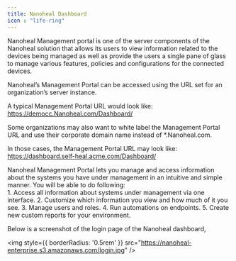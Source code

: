 ---
title: Nanoheal Dashboard
icon : "life-ring" 
---
Nanoheal Management portal is one of the server components of the Nanoheal solution that allows its users to view information related to the devices being managed as well as provide the users a single pane of glass to manage various features, policies and configurations for the connected devices.

Nanoheal’s Management Portal can be accessed using the URL set for an organization’s server instance.

A typical Management Portal URL would look like: 
https://democc.Nanoheal.com/Dashboard/

Some organizations may also want to white label the Management Portal URL and use their corporate domain name instead of *.Nanoheal.com.

In those cases, the Management Portal URL may look like:
https://dashboard.self-heal.acme.com/Dashboard/

Nanoheal Management Portal lets you manage and access information about the systems you have under management in an intuitive and simple manner. You will be able to do following:  
    1. Access all information about systems under management via one interface.
    2. Customize which information you view and how much of it you see.
    3. Manage users and roles.
    4. Run automations on endpoints.
    5. Create new custom reports for your environment.

Below is a screenshot of the login page of the Nanoheal dashboard,

<img
  style={{ borderRadius: '0.5rem' }}
  src="https://nanoheal-enterprise.s3.amazonaws.com/login.jpg"
/>